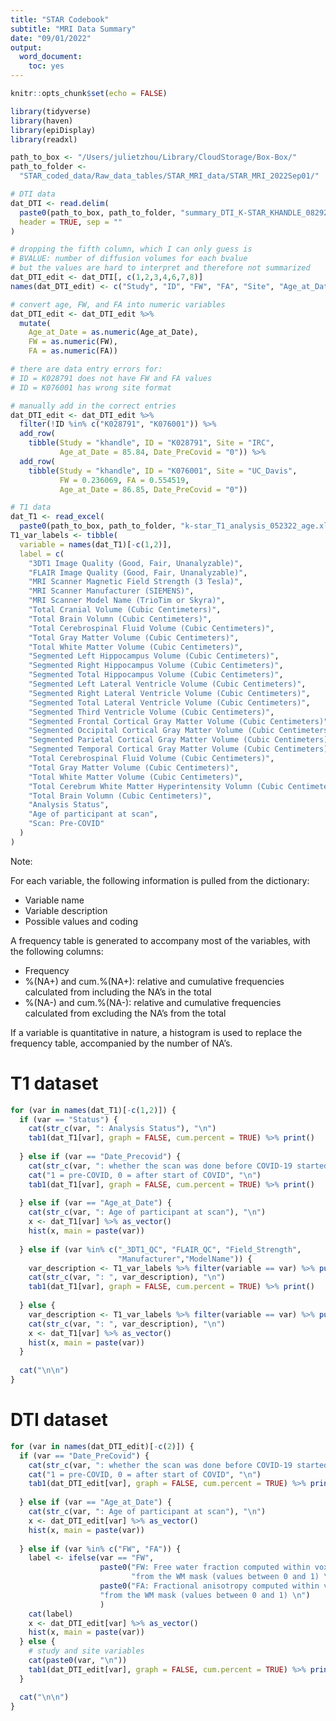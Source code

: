 ```yaml
---
title: "STAR Codebook"
subtitle: "MRI Data Summary"
date: "09/01/2022"
output: 
  word_document: 
    toc: yes
---
```


```r
knitr::opts_chunk$set(echo = FALSE)
```

```r
library(tidyverse)
library(haven)
library(epiDisplay)
library(readxl)
```

```r
path_to_box <- "/Users/julietzhou/Library/CloudStorage/Box-Box/"
path_to_folder <- 
  "STAR_coded_data/Raw_data_tables/STAR_MRI_data/STAR_MRI_2022Sep01/"

# DTI data 
dat_DTI <- read.delim(
  paste0(path_to_box, path_to_folder, "summary_DTI_K-STAR_KHANDLE_082922_age.txt"), 
  header = TRUE, sep = ""
)

# dropping the fifth column, which I can only guess is
# BVALUE: number of diffusion volumes for each bvalue
# but the values are hard to interpret and therefore not summarized
dat_DTI_edit <- dat_DTI[, c(1,2,3,4,6,7,8)]
names(dat_DTI_edit) <- c("Study", "ID", "FW", "FA", "Site", "Age_at_Date", "Date_PreCovid")

# convert age, FW, and FA into numeric variables
dat_DTI_edit <- dat_DTI_edit %>% 
  mutate(
    Age_at_Date = as.numeric(Age_at_Date),
    FW = as.numeric(FW), 
    FA = as.numeric(FA))

# there are data entry errors for:
# ID = K028791 does not have FW and FA values
# ID = K076001 has wrong site format

# manually add in the correct entries
dat_DTI_edit <- dat_DTI_edit %>% 
  filter(!ID %in% c("K028791", "K076001")) %>% 
  add_row(
    tibble(Study = "khandle", ID = "K028791", Site = "IRC", 
           Age_at_Date = 85.84, Date_PreCovid = "0")) %>% 
  add_row(
    tibble(Study = "khandle", ID = "K076001", Site = "UC_Davis", 
           FW = 0.236069, FA = 0.554519, 
           Age_at_Date = 86.85, Date_PreCovid = "0"))

# T1 data
dat_T1 <- read_excel(
  paste0(path_to_box, path_to_folder, "k-star_T1_analysis_052322_age.xlsx"))
T1_var_labels <- tibble(
  variable = names(dat_T1)[-c(1,2)],
  label = c(
    "3DT1 Image Quality (Good, Fair, Unanalyzable)", 
    "FLAIR Image Quality (Good, Fair, Unanalyzable)",
    "MRI Scanner Magnetic Field Strength (3 Tesla)", 
    "MRI Scanner Manufacturer (SIEMENS)",
    "MRI Scanner Model Name (TrioTim or Skyra)",
    "Total Cranial Volume (Cubic Centimeters)",
    "Total Brain Volumn (Cubic Centimeters)", 
    "Total Cerebrospinal Fluid Volume (Cubic Centimeters)", 
    "Total Gray Matter Volume (Cubic Centimeters)", 
    "Total White Matter Volume (Cubic Centimeters)", 
    "Segmented Left Hippocampus Volume (Cubic Centimeters)", 
    "Segmented Right Hippocampus Volume (Cubic Centimeters)", 
    "Segmented Total Hippocampus Volume (Cubic Centimeters)", 
    "Segmented Left Lateral Ventricle Volume (Cubic Centimeters)", 
    "Segmented Right Lateral Ventricle Volume (Cubic Centimeters)", 
    "Segmented Total Lateral Ventricle Volume (Cubic Centimeters)", 
    "Segmented Third Ventricle Volume (Cubic Centimeters)", 
    "Segmented Frontal Cortical Gray Matter Volume (Cubic Centimeters)", 
    "Segmented Occipital Cortical Gray Matter Volume (Cubic Centimeters)", 
    "Segmented Parietal Cortical Gray Matter Volume (Cubic Centimeters)", 
    "Segmented Temporal Cortical Gray Matter Volume (Cubic Centimeters)", 
    "Total Cerebrospinal Fluid Volume (Cubic Centimeters)", 
    "Total Gray Matter Volume (Cubic Centimeters)",
    "Total White Matter Volume (Cubic Centimeters)", 
    "Total Cerebrum White Matter Hyperintensity Volumn (Cubic Centimeters)", 
    "Total Brain Volumn (Cubic Centimeters)",
    "Analysis Status", 
    "Age of participant at scan",
    "Scan: Pre-COVID"
  )
)

```

\pagebreak

Note:

For each variable, the following information is pulled from the dictionary:

*	Variable name
*	Variable description
*	Possible values and coding

A frequency table is generated to accompany most of the variables, with the 
following columns:

*	Frequency
*	%(NA+) and cum.%(NA+): relative and cumulative frequencies calculated from 
  including the NA’s in the total
*	%(NA-) and cum.%(NA-): relative and cumulative frequencies calculated from 
  excluding the NA’s from the total

If a variable is quantitative in nature, a histogram is used to replace the 
frequency table, accompanied by the number of NA’s. 

\pagebreak


# T1 dataset

```r
for (var in names(dat_T1)[-c(1,2)]) {
  if (var == "Status") {
    cat(str_c(var, ": Analysis Status"), "\n")
    tab1(dat_T1[var], graph = FALSE, cum.percent = TRUE) %>% print()
    
  } else if (var == "Date_Precovid") {
    cat(str_c(var, ": whether the scan was done before COVID-19 started."), "\n")
    cat("1 = pre-COVID, 0 = after start of COVID", "\n")
    tab1(dat_T1[var], graph = FALSE, cum.percent = TRUE) %>% print()
   
  } else if (var == "Age_at_Date") {
    cat(str_c(var, ": Age of participant at scan"), "\n")
    x <- dat_T1[var] %>% as_vector()
    hist(x, main = paste(var))
    
  } else if (var %in% c("_3DT1_QC", "FLAIR_QC", "Field_Strength", 
                        "Manufacturer","ModelName")) {
    var_description <- T1_var_labels %>% filter(variable == var) %>% pull(label)
    cat(str_c(var, ": ", var_description), "\n")
    tab1(dat_T1[var], graph = FALSE, cum.percent = TRUE) %>% print()
    
  } else {
    var_description <- T1_var_labels %>% filter(variable == var) %>% pull(label)
    cat(str_c(var, ": ", var_description), "\n")
    x <- dat_T1[var] %>% as_vector()
    hist(x, main = paste(var))
  }
  
  cat("\n\n")
}
```

# DTI dataset

```r
for (var in names(dat_DTI_edit)[-c(2)]) {
  if (var == "Date_PreCovid") {
    cat(str_c(var, ": whether the scan was done before COVID-19 started."), "\n")
    cat("1 = pre-COVID, 0 = after start of COVID", "\n")
    tab1(dat_DTI_edit[var], graph = FALSE, cum.percent = TRUE) %>% print()
      
  } else if (var == "Age_at_Date") {
    cat(str_c(var, ": Age of participant at scan"), "\n")
    x <- dat_DTI_edit[var] %>% as_vector()
    hist(x, main = paste(var))
    
  } else if (var %in% c("FW", "FA")) {
    label <- ifelse(var == "FW", 
                    paste0("FW: Free water fraction computed within voxels ", 
                           "from the WM mask (values between 0 and 1) \n"), 
                    paste0("FA: Fractional anisotropy computed within voxels ", 
                    "from the WM mask (values between 0 and 1) \n")
                    )
    cat(label)
    x <- dat_DTI_edit[var] %>% as_vector()
    hist(x, main = paste(var))
  } else {
    # study and site variables
    cat(paste0(var, "\n"))
    tab1(dat_DTI_edit[var], graph = FALSE, cum.percent = TRUE) %>% print()
  }

  cat("\n\n")
}


```